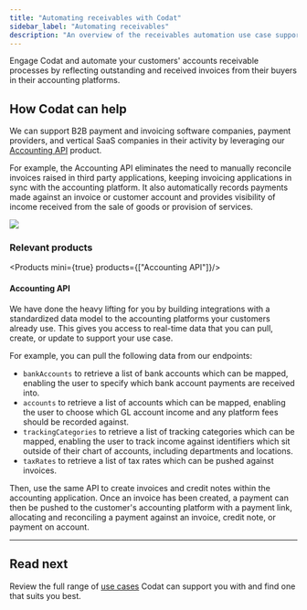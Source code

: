 ---
title: "Automating receivables with Codat"
sidebar_label: "Automating receivables"
description: "An overview of the receivables automation use case supported by Codat"
---


Engage Codat and automate your customers' accounts receivable processes by reflecting outstanding and received invoices from their buyers in their accounting platforms.

## How Codat can help

We can support B2B payment and invoicing software companies, payment providers, and vertical SaaS companies in their activity by leveraging our [Accounting API](/accounting-api/overview) product. 

For example, the Accounting API eliminates the need to manually reconcile invoices raised in third party applications, keeping invoicing applications in sync with the accounting platform. It also automatically records payments made against an invoice or customer account and provides visibility of income received from the sale of goods or provision of services.

![](/img/use-cases/summary-pages/fad7ec95-4automating-receivables.png)

### Relevant products

<Products mini={true} products={["Accounting API"]}/>

#### Accounting API

We have done the heavy lifting for you by building integrations with a standardized data model to the accounting platforms your customers already use. This gives you access to real-time data that you can pull, create, or update to support your use case.

For example, you can pull the following data from our endpoints:

- `bankAccounts` to retrieve a list of bank accounts which can be mapped, enabling the user to specify which bank account payments are received into.
- `accounts` to retrieve a list of accounts which can be mapped, enabling the user to choose which GL account income and any platform fees should be recorded against.
- `trackingCategories` to retrieve a list of tracking categories which can be mapped, enabling the user to track income against identifiers which sit outside of their chart of accounts, including departments and locations.
- `taxRates` to retrieve a list of tax rates which can be pushed against invoices.

Then, use the same API to create invoices and credit notes within the accounting application. Once an invoice has been created, a payment can then be pushed to the customer's accounting platform with a payment link, allocating and reconciling a payment against an invoice, credit note, or payment on account. 

---

## Read next

Review the full range of [use cases](/usecases/overview) Codat can support you with and find one that suits you best.